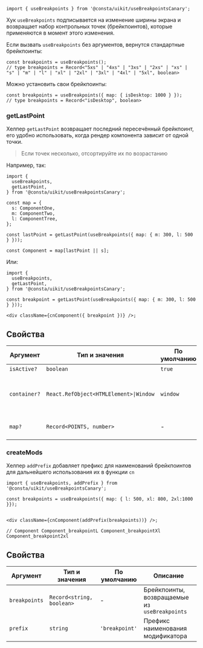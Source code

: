 ```tsx
import { useBreakpoints } from '@consta/uikit/useBreakpointsCanary';
```

Хук `useBreakpoints` подписывается на изменение ширины экрана и возвращает набор контрольных точек (брейкпоинтов), которые применяются в момент этого изменения.

Если вызвать `useBreakpoints` без аргументов, вернутся стандартные брейкпоинты:

```tsx
const breakpoints = useBreakpoints();
// type breakpoints = Record<"5xs" | "4xs" | "3xs" | "2xs" | "xs" | "s" | "m" | "l" | "xl" | "2xl" | "3xl" | "4xl" | "5xl", boolean>
```

Можно установить свои брейкпоинты:

```tsx
const breakpoints = useBreakpoints({ map: { isDesktop: 1000 } });
// type breakpoints = Record<"isDesktop", boolean>
```

### getLastPoint

Хелпер `getLastPoint` возвращает последний пересечённый брейкпоинт,
его удобно использовать, когда рендер компонента зависит от одной точки.

> Если точек несколько, отсортируйте их по возрастанию

Например, так:

```tsx
import {
  useBreakpoints,
  getLastPoint,
} from '@consta/uikit/useBreakpointsCanary';

const map = {
  s: ComponentOne,
  m: ComponentTwo,
  l: ComponentTree,
};

const lastPoint = getLastPoint(useBreakpoints({ map: { m: 300, l: 500 } }));

const Component = map[lastPoint || s];
```

Или:

```tsx
import {
  useBreakpoints,
  getLastPoint,
} from '@consta/uikit/useBreakpointsCanary';

const breakpoint = getLastPoint(useBreakpoints({ map: { m: 300, l: 500 } }));

<div className={cnComponent({ breakpoint })} />;
```

## Свойства

| Аргумент     | Тип и значения                                            | По умолчанию | Описание                                             |
| ------------ | --------------------------------------------------------- | ------------ | ---------------------------------------------------- |
| `isActive?`  | `boolean`                                                 | `true`       | Включает хук                                         |
| `container?` | `React.RefObject<HTMLElement>`<code>&#124;</code>`Window` | `window`     | Контейнер, относительно которого вычисляются размеры |
| `map?`       | `Record<POINTS, number>`                                  | -            | Набор контрольных точек                              |

### createMods

Хелпер `addPrefix` добавляет префикс для наименований брейкпоинтов для дальнейшего использования их в функции `cn`

```tsx
import { useBreakpoints, addPrefix } from '@consta/uikit/useBreakpointsCanary';

const breakpoints = useBreakpoints({ map: { l: 500, xl: 800, 2xl:1000 }});


<div className={cnComponent(addPrefix(breakpoints))} />;

// Component Component_breakpointL Component_breakpointXl Component_breakpoint2xl

```

## Свойства

| Аргумент      | Тип и значения            | По умолчанию   | Описание                                      |
| ------------- | ------------------------- | -------------- | --------------------------------------------- |
| `breakpoints` | `Record<string, boolean>` | -              | Брейкпоинты, возвращаемые из `useBreakpoints` |
| `prefix`      | `string`                  | `'breakpoint'` | Префикс наименования модификатора             |
